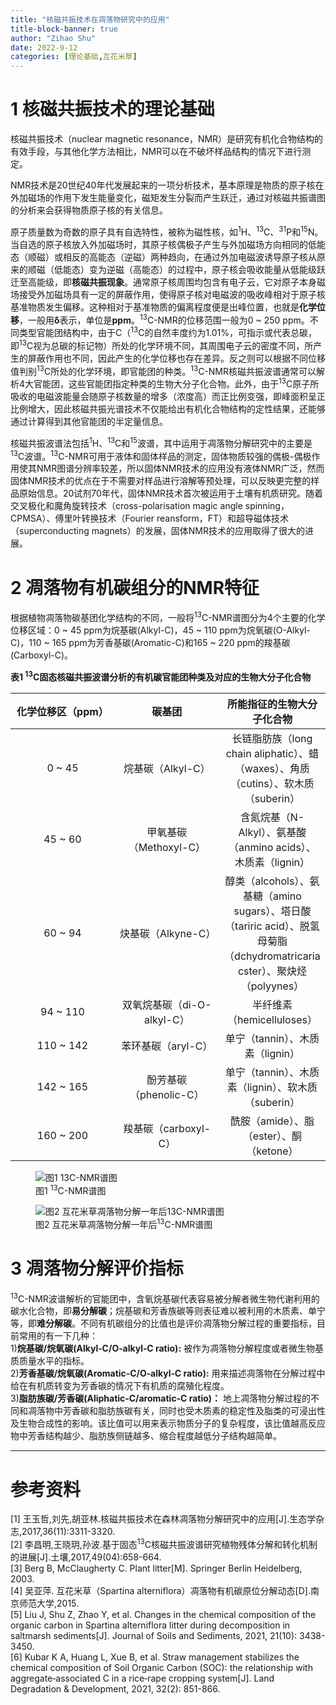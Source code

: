 ```yaml
---
title: "核磁共振技术在凋落物研究中的应用"
title-block-banner: true
author: "Zihao Shu"
date: 2022-9-12
categories: [理论基础,互花米草]
---
```

# 1 核磁共振技术的理论基础
<p align="left">核磁共振技术（nuclear magnetic resonance，NMR）是研究有机化合物结构的有效手段，与其他化学方法相比，NMR可以在不破坏样品结构的情况下进行测定。</p>

<p align="left">NMR技术是20世纪40年代发展起来的一项分析技术，基本原理是物质的原子核在外加磁场的作用下发生能量变化，磁矩发生分裂而产生跃迁，通过对核磁共振谱图的分析来会获得物质原子核的有关信息。</p>

<p align="left">原子质量数为奇数的原子具有自选特性，被称为磁性核，如<sup>1</sup>H、<sup>13</sup>C、<sup>31</sup>P和<sup>15</sup>N。当自选的原子核放入外加磁场时，其原子核偶极子产生与外加磁场方向相同的低能态（顺磁）或相反的高能态（逆磁）两种趋向，在通过外加电磁波诱导原子核从原来的顺磁（低能态）变为逆磁（高能态）的过程中，原子核会吸收能量从低能级跃迁至高能级，即**核磁共振现象**。通常原子核周围均包含有电子云，它对原子本身磁场接受外加磁场具有一定的屏蔽作用，使得原子核对电磁波的吸收峰相对于原子核基准物质发生偏移。这种相对于基准物质的偏离程度便是出峰位置，也就是**化学位移**，一般用**δ**表示，单位是**ppm**。<sup>13</sup>C-NMR的位移范围一般为0 ~ 250 ppm。不同类型官能团结构中，由于C（<sup>13</sup>C的自然丰度约为1.01%，可指示或代表总碳，即<sup>13</sup>C视为总碳的标记物）所处的化学环境不同，其周围电子云的密度不同，所产生的屏蔽作用也不同，因此产生的化学位移也存在差异。反之则可以根据不同位移值判别<sup>13</sup>C所处的化学环境，即官能团的种类。<sup>13</sup>C-NMR核磁共振波谱通常可以解析4大官能团，这些官能团指定种类的生物大分子化合物。此外，由于<sup>13</sup>C原子所吸收的电磁波能量会随原子核数量的增多（浓度高）而正比例变强，即峰面积呈正比例增大，因此核磁共振光谱技术不仅能给出有机化合物结构的定性结果，还能够通过计算得到其他官能团的半定量信息。</p>

<p align="left">核磁共振波谱法包括<sup>1</sup>H、<sup>13</sup>C和<sup>15</sup>波谱，其中运用于凋落物分解研究中的主要是<sup>13</sup>C波谱。<sup>13</sup>C-NMR可用于液体和固体样品的测定，固体物质较强的偶极-偶极作用使其NMR图谱分辨率较差，所以固体NMR技术的应用没有液体NMR广泛，然而固体NMR技术的优点在于不需要对样品进行溶解等预处理，可以反映更完整的样品原始信息。20试剂70年代，固体NMR技术首次被运用于土壤有机质研究。随着交叉极化和魔角旋转技术（cross-polarisation magic angle spinning，CPMSA）、傅里叶转换技术（Fourier reansform，FT）和超导磁体技术（superconducting magnets）的发展，固体NMR技术的应用取得了很大的进展。</p>

# 2 凋落物有机碳组分的NMR特征
<p align="left">根据植物凋落物碳基团化学结构的不同，一般将<sup>13</sup>C-NMR谱图分为4个主要的化学位移区域：0 ~ 45 ppm为烷基碳(Alkyl-C)，45 ~ 110 ppm为烷氧碳(O-Alkyl-C)，110 ~ 165 ppm为芳香基碳(Aromatic-C)和165 ~ 220 ppm的羧基碳(Carboxyl-C)。</p>

**表1 <sup>13</sup>C固态核磁共振波谱分析的有机碳官能团种类及对应的生物大分子化合物**

|化学位移区（ppm）|碳基团|所能指征的生物大分子化合物|
|:------:|:------:|:------:|
|0 ~ 45|烷基碳（Alkyl-C）|长链脂肪族（long chain aliphatic）、蜡（waxes）、角质（cutins）、软木质（suberin）|
|45 ~ 60|甲氧基碳（Methoxyl-C）|含氮烷基（N-Alkyl）、氨基酸（anmino acids）、木质素（lignin）|
|60 ~ 94|炔基碳（Alkyne-C）|醇类（alcohols）、氨基糖（amino sugars）、塔日酸（tariric acid）、脱氢母菊脂（dchydromatricaria cster）、聚炔烃（polyynes）|
|94 ~ 110|双氧烷基碳（di-O-alkyl-C）|半纤维素（hemicelluloses）|
|110 ~ 142|苯环基碳（aryl-C）|单宁（tannin）、木质素（lignin）|
|142 ~ 165|酚芳基碳（phenolic-C）|单宁（tannin）、木质素（lignin）、软木质（suberin）|
|160 ~ 200|羧基碳（carboxyl-C）|酰胺（amide）、脂（ester）、酮（ketone）|

![图1 <sup>13</sup>C-NMR谱图](13C-NMR谱图.png)

![图2 互花米草凋落物分解一年后<sup>13</sup>C-NMR谱图](互花米草凋落物分解一年后13C-NMR谱图.png)

# 3 凋落物分解评价指标
<p align="left"><sup>13</sup>C-NMR波谱解析的官能团中，含氧烷基碳代表容易被分解者微生物代谢利用的碳水化合物，即**易分解碳**；烷基碳和芳香族碳等则表征难以被利用的木质素、单宁等，即**难分解碳**。不同有机碳组分的比值也是评价凋落物分解过程的重要指标，目前常用的有一下几种：<br>
1)**烷基碳/烷氧碳(Alkyl‑C/O‑alkyl‑C ratio):**
被作为凋落物分解程度或者微生物基质质量水平的指标。<br>
2)**芳香基碳/烷氧碳(Aromatic‑C/O‑alkyl‑C ratio):**
用来描述凋落物在分解过程中给在有机质转变为芳香碳的情况下有机质的腐殖化程度。<br>
3)**脂肪族碳/芳香碳(Aliphatic‑C/aromatic‑C ratio)：**
地上凋落物分解过程的不同和凋落物中芳香碳和脂肪族碳有关，同时也受木质素的稳定性及脂类的可浸出性及生物合成性的影响。该比值可以用来表示物质分子的复杂程度，该比值越高反应物中芳香结构越少、脂肪族侧链越多、缩合程度越低分子结构越简单。</p>

---
# 参考资料
<p align="left">[1] 王玉哲,刘先,胡亚林.核磁共振技术在森林凋落物分解研究中的应用[J].生态学杂志,2017,36(11):3311-3320.<br>
[2] 李昌明,王晓玥,孙波.基于固态<sup>13</sup>C核磁共振波谱研究植物残体分解和转化机制的进展[J].土壤,2017,49(04):658-664.<br>
[3] Berg B, McClaugherty C. Plant litter[M]. Springer Berlin Heidelberg, 2003.<br>
[4] 吴亚萍. 互花米草（Spartina alterniflora）凋落物有机碳原位分解动态[D].南京师范大学,2015.<br>
[5] Liu J, Shu Z, Zhao Y, et al. Changes in the chemical composition of the organic carbon in Spartina alterniflora litter during decomposition in saltmarsh sediments[J]. Journal of Soils and Sediments, 2021, 21(10): 3438-3450.<br>
[6] Kubar K A, Huang L, Xue B, et al. Straw management stabilizes the chemical composition of Soil Organic Carbon (SOC): the relationship with aggregate‐associated C in a rice‐rape cropping system[J]. Land Degradation & Development, 2021, 32(2): 851-866.</p>